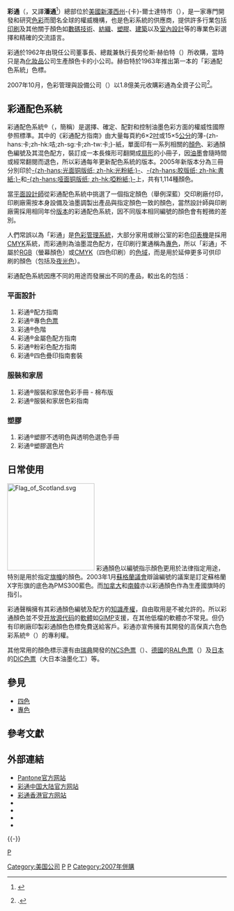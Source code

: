 {{onesource|time=2018-10-21T06:35:48+00:00}}
{{noteTA
|G1=IT
|G2=CR
|1=zh-hans:卡;zh-hk:咭;zh-sg:卡;zh-tw:卡;
|2=zh-hk:羅倫斯;zh-cn:劳伦斯;zh-tw:勞倫斯;
|3=zh-hk:夏拔;zh-cn:赫伯特;zh-tw:赫伯特;
}}
{{Infobox Company
| name                = 彩通
| company_name_en     = {{lang|en|Pantone}}
| logo                = Pantone logo.svg
| logo_size           = 
| logo_caption        =
| image               = 
| image_size          = 
| image_caption       = 
| type                = 
| native_name         =
| native_name_lang    =
| other_name          =
| traded_as           = 
| com_code            =
| ROC_UBN             =
| fate                =
| predecessor         =
| successor           =
| foundation          = {{USA}}<br>{{Start date|1962||}}
| defunct             =
| location            = {{USA}}[[新澤西州|新澤西州]]-{卡}-爾士達特市
| locations           =
| area_served         = 全球
| founder             =勞倫斯·赫伯特（{{lang|en|Lawrence Herbert}}） 
| GM                  =榮恩·波特史蓋（{{lang|en|Ron Potesky}}）
| key_people          =
| industry            = 開發和研究色彩
| products            = [[印刷|印刷]]、[[數碼技術|數碼技術]]、[[紡織|紡織]]、[[塑膠|塑膠]]、[[建築|建築]]、[[室內設計|室內設計]]
| services            =
| revenue             = 
| operating_income    = 
| net_income          = 
| aum                 =
| assets              =  
| equity              = 
| owner               =
| num_employees       = 
| parent              = {{link-en|愛色麗|X-Rite}}
| divisions           = 
| subsid              = 
| homepage            = [https://www.pantone.com/ www.pantone.com]
| zip_code            =
| telephone_no        =
| slogan              = 
| capital             = 
| market_value        =
| P/E_ratio           =
| earnings_per_share  =
| net_asset_value     =
| accounting_period   =
| major_shareholder   =
| footnotes           =
}}
'''彩通'''（{{lang-en|Pantone LLC}}，又譯'''潘通'''<ref>{{cite news|title=潘通（Pantone）公布2019年度代表色：活珊瑚橘|publisher=标志情报局|date=2018-12-07|url=https://www.logonews.cn/pantone-16-1546-living-coral.html|language=zh-cn|accessdate=2019-03-08|archive-date=2021-04-11|archive-url=https://web.archive.org/web/20210411014228/https://www.logonews.cn/pantone-16-1546-living-coral.html}}</ref>）總部位於[[美國|美國]][[新澤西州|新澤西州]]-{卡}-爾士達特市（{{lang|en|Carlstadt, NJ}}），是一家專門開發和研究[[色彩|色彩]]而聞名全球的權威機構，也是色彩系統的供應商，提供許多行業包括[[印刷|印刷]]及其他關于顏色如[[數碼技術|數碼技術]]、[[紡織|紡織]]、[[塑膠|塑膠]]、[[建築|建築]]以及[[室內設計|室內設計]]等的專業色彩選擇和精確的交流語言。

彩通於1962年由現任公司董事長、總裁兼執行長劳伦斯·赫伯特（{{lang|en|Lawrence Herbert}}）所收購，當時只是為[[化妝品|化妝品]]公司生產顏色卡的小公司。赫伯特於1963年推出第一本的「彩通配色系統」色標。

2007年10月，色彩管理與設備公司{{link-en|愛色麗|X-Rite}}（{{lang|en|X-Rite}}）以1.8億美元收購彩通為全資子公司<ref>{{Citation | newspaper = Printing talk | url = http://www.printingtalk.com/news/xri/xri117.html | archive-url = https://web.archive.org/web/20081202181819/http://www.printingtalk.com/news/xri/xri117.html | dead-url = yes | archive-date = 2008-12-02 | title = Pantone US$180m Acquisition Completion For X-Rite: News from X-Rite }}.</ref>。

== 彩通配色系統 ==

彩通配色系統®（{{lang|en|PANTONE MATCHING SYSTEM®}}，簡稱{{lang|en|PMS}}）是選擇、確定、配對和控制油墨色彩方面的權威性國際參照標準。其中的《彩通配方指南》由大量每頁約6×2[[吋|吋]]或15×5[[公分|公分]]的薄-{zh-hans:卡;zh-hk:咭;zh-sg:卡;zh-tw:卡;}-紙，單面印有一系列相關的[[顏色|顏色]]、彩通顏色編號及其混色配方，裝訂成一本長條形可翻開成[[扇形|扇形]]的小冊子，因[[油墨|油墨]]會隨時間或經常翻閱而退色，所以彩通每年更新配色系統的版本。2005年新版本分為三冊分別印於[[光面铜版纸|-{zh-hans:光面铜版纸; zh-hk:光粉紙;}-]]、[[胶版纸|-{zh-hans:胶版纸; zh-hk:書紙;}-]]和[[哑面铜版纸|-{zh-hans:哑面铜版纸; zh-hk:啞粉紙;}-]]上，共有1,114種顏色。

當[[平面設計|平面設計師]]從彩通配色系統中挑選了一個指定顏色（舉例{{lang|en|PMS655}}深藍）交印刷廠付印，印刷廠需按本身設備及油墨調製出產品與指定顏色一致的顏色，當然設計師與印刷廠需採用相同年份[[版本|版本]]的彩通配色系統，因不同版本相同編號的顏色會有輕微的差別。

人們常誤以為「彩通」是[[色彩管理系統|色彩管理系統]]，大部分家用或辦公室的彩色[[印表機|印表機]]是採用[[印刷四分色模式|CMYK]]系統，而彩通則為油墨混色配方，在印刷行業通稱為[[專色|專色]]，所以「彩通」不屬於[[三原色光模式|RGB]]（螢幕顏色）或[[印刷四分色模式|CMYK]]（四色印刷）的[[色域|色域]]，而是用於延伸更多可供印刷的顏色（包括{{le|金屬油墨|Metallic color|金屬色}}及[[夜光油墨|夜光色]]）。

彩通配色系統因應不同的用途而發展出不同的產品，較出名的包括：

=== 平面設計 ===
# 彩通®配方指南
# 彩通®專色[[色票|色票]]
# 彩通®色階
# 彩通®金屬色配方指南
# 彩通®粉彩色配方指南
# 彩通®四色疊印指南套裝

=== 服裝和家居 ===
# 彩通®服裝和家居色彩手冊 - 棉布版
# 彩通®服裝和家居色彩指南

=== 塑膠 ===
# 彩通®塑膠不透明色與透明色選色手冊
# 彩通®塑膠選色片

== 日常使用 ==
[[File:Flag_of_Scotland.svg|200px]]
彩通顏色以編號指示顏色更用於法律指定用途，特別是用於指定[[旗幟|旗幟]]的顏色。2003年1月[[蘇格蘭|蘇格蘭]][[議會|議會]]辯論編號{{lang|en|PE512}}的議案是訂定蘇格蘭X字形旗的底色為PMS300藍色。而[[加拿大|加拿大]]和[[南韓|南韓]]亦以彩通顏色作為生產國旗時的指引。

彩通聲稱擁有其彩通顏色編號及配方的[[知識產權|知識產權]]，自由取用是不被允許的。所以彩通顏色並不受[[开放源代码|开放源代码]]的[[軟體|軟體]]如[[GIMP|GIMP]]支援，在其他低檔的軟體亦不常見。但仍有印刷廠印製彩通顏色色標免費送給客戶。彩通亦宣佈擁有其開發的高保真六色色彩系統®（{{lang|en|Hexachrome® Color System}}）的專利權。

其他常用的顏色標示還有由[[瑞典|瑞典]]開發的[[NCS色票|NCS色票]]（{{lang|en|Natural Color System®}}）、[[德國|德國]]的[[RAL色票|RAL色票]]（{{lang|de|Reichsausschuß für Lieferbedingungen}}）及[[日本|日本]]的[[DIC色票|DIC色票]]（大日本油墨化工）等。

== 參見 ==
* [[印刷四分色模式|四色]]
* [[專色_(印刷)|專色]]

==參考文獻==
{{reflist}}

== 外部連結 ==
* [https://www.pantone.com Pantone官方网站] {{Wayback|url=https://www.pantone.com/ |date=20180323030315 }}{{en}}
* [https://www.pantonecn.com/ 彩通中国大陆官方网站] {{Wayback|url=https://www.pantonecn.com/ |date=20220426122433 }}{{zh-cn}}
* [https://store.pantone.com/hk/tc/ 彩通香港官方网站] {{Wayback|url=https://store.pantone.com/hk/tc/ |date=20201107064357 }}{{zh-hk}}
* {{twitter|PANTONE|Pantone}}{{en}}
* {{facebook|PantoneColor|Pantone}}{{en}}
* {{instagram|pantone|Pantone}}{{en}}
* {{weibo|6216897580|PANTONE彩通}}{{zh-cn}}

{{-}}
{{色彩空間}}
{{Color topics}}

[[Category:美国公司|Category:美国公司]]
[[Category:颜色|P]]
[[category:印刷|P]]
[[Category:设计|P]]
[[Category:2007年併購|Category:2007年併購]]